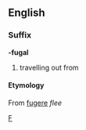 ==English==
===Suffix===
'''-fugal'''
#travelling out from
====Etymology====
From {{L.}} [[fugere]] ''flee''

[[Category:English suffixes|F]]